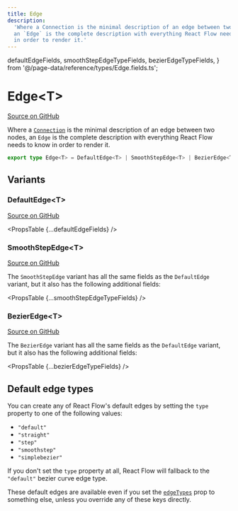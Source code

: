```yaml
---
title: Edge
description:
  'Where a Connection is the minimal description of an edge between two nodes,
  an `Edge` is the complete description with everything React Flow needs to know
  in order to render it.'
---
```


  defaultEdgeFields,
  smoothStepEdgeTypeFields,
  bezierEdgeTypeFields,
} from '@/page-data/reference/types/Edge.fields.ts';

# Edge&lt;T>

[Source on GitHub](https://github.com/xyflow/xyflow/blob/v11/packages/core/src/types/edges.ts/#L63)

Where a [`Connection`](/api-reference/types/connection) is the minimal description of an edge between
two nodes, an `Edge` is the complete description with everything React Flow needs
to know in order to render it.

```ts
export type Edge<T> = DefaultEdge<T> | SmoothStepEdge<T> | BezierEdge<T>;
```

## Variants

### DefaultEdge&lt;T>

[Source on GitHub](https://github.com/xyflow/xyflow/blob/v11/packages/core/src/types/edges.ts/#L17)

<PropsTable {...defaultEdgeFields} />

### SmoothStepEdge&lt;T>

[Source on GitHub](https://github.com/xyflow/xyflow/blob/v11/packages/core/src/types/edges.ts/#L49)

The `SmoothStepEdge` variant has all the same fields as the `DefaultEdge`
variant, but it also has the following additional fields:

<PropsTable {...smoothStepEdgeTypeFields} />

### BezierEdge&lt;T>

[Source on GitHub](https://github.com/xyflow/xyflow/blob/v11/packages/core/src/types/edges.ts/#L58)

The `BezierEdge` variant has all the same fields as the `DefaultEdge` variant,
but it also has the following additional fields:

<PropsTable {...bezierEdgeTypeFields} />

## Default edge types

You can create any of React Flow's default edges by setting the `type` property
to one of the following values:

- `"default"`
- `"straight"`
- `"step"`
- `"smoothstep"`
- `"simplebezier"`

If you don't set the `type` property at all, React Flow will fallback to the
`"default"` bezier curve edge type.

These default edges are available even if you set the [`edgeTypes`](/api-reference/react-flow#edge-types)
prop to something else, unless you override any of these keys directly.

